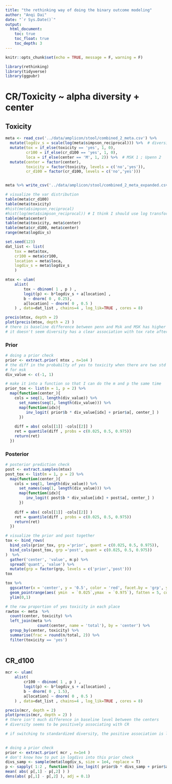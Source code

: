 ```yaml
---
title: "the rethinking way of doing the binary outcome modeling"
author: "Anqi Dai"
date: "`r Sys.Date()`"
output:
  html_document:
    toc: true
    toc_float: true
    toc_depth: 3
---
```


```r
knitr::opts_chunk$set(echo = TRUE, message = F, warning = F)
```

```r
library(rethinking)
library(tidyverse) 
library(ggpubr)
```

# CR/Toxicity ~ alpha diversity + center

## Toxicity 

```r
meta <- read_csv('../data/amplicon/stool/combined_2_meta.csv') %>% 
  mutate(logdiv_s = scale(log(meta$simpson_reciprocal))) %>%  # diversity is scaled 
  mutate(tox = if_else(toxicity == 'yes', 1, 0),
         cr100 = if_else(cr_d100 == 'yes', 1, 0),
         loca = if_else(center == 'M', 1, 2)) %>%  # MSK 1 ; Upenn 2
  mutate(center = factor(center),
         toxicity = factor(toxicity, levels = c('no','yes')),
         cr_d100 = factor(cr_d100, levels = c('no','yes')))


meta %>% write_csv('../data/amplicon/stool/combined_2_meta_expanded.csv')
```

```r
# visualize the var distribution 
table(meta$cr_d100)  
table(meta$toxicity)
#hist(meta$simpson_reciprocal)
#hist(log(meta$simpson_reciprocal)) # I think I should use log transformed
table(meta$center)
table(meta$toxicity, meta$center)
table(meta$cr_d100, meta$center)   
range(meta$logdiv_s)
```

```r
set.seed(123)
dat_list <- list(
    tox = meta$tox,
    cr100 = meta$cr100,
    location = meta$loca,
    logdiv_s = meta$logdiv_s
    )

mtox <- ulam(
    alist(
        tox ~ dbinom( 1 , p ) ,
        logit(p) <- b*logdiv_s + a[location] ,
        b ~ dnorm( 0 , 0.25), 
        a[location] ~ dnorm( 0 , 0.5 )
    ) , data=dat_list , chains=4 , log_lik=TRUE , cores = 8)

precis(mtox, depth = 2)
plot(precis(mtox, depth = 2) ) 
# there is baseline difference between penn and Msk and MSK has higher tox rage in general.
# it doesn't seem diversity has a clear association with tox rate after correcting for center wise difference
```

### Prior

```r
# doing a prior check
prior <- extract.prior( mtox , n=1e4 ) 
# the diff in the probabilty of yes to toxicity when there are two std diff in diversity in each of the centers 
# for msk  
div_value <- c(-1, 1)

# make it into a function so that I can do the m and p the same time
prior_tox <- list(m = 1, p = 2) %>% 
  map(function(center_){
    cols = seq(1, length(div_value)) %>% 
      set_names(seq(1, length(div_value))) %>% 
      map(function(idx){
         inv_logit( prior$b * div_value[idx] + prior$a[, center_] ) 
      })
    
    diff = abs( cols[[1]] -cols[[2]] )
    ret = quantile(diff , probs = c(0.025, 0.5, 0.975))
    return(ret)
  }) 
```

### Posterior

```r
# posterior prediction check
post <- extract.samples(mtox)
post_tox <- list(m = 1, p = 2) %>% 
  map(function(center_){
    cols = seq(1, length(div_value)) %>% 
      set_names(seq(1, length(div_value))) %>% 
      map(function(idx){
         inv_logit( post$b * div_value[idx] + post$a[, center_] ) 
      })
    
    diff = abs( cols[[1]] -cols[[2]] )
    ret = quantile(diff , probs = c(0.025, 0.5, 0.975))
    return(ret)
  }) 
```

```r
# visualize the prior and post together
tox <- bind_rows(
  bind_cols(prior_tox, grp ='prior', quant = c(0.025, 0.5, 0.975)),
  bind_cols(post_tox, grp ='post', quant = c(0.025, 0.5, 0.975))
)  %>% 
  gather('center', 'value', m:p) %>% 
  spread('quant', 'value') %>% 
  mutate(grp = factor(grp, levels = c('prior','post')))
tox
```
```r
tox %>% 
  ggscatter(x = 'center', y = '0.5', color = 'red', facet.by = 'grp', ylab = '', title = 'Difference in probability of responding yes when the diversity is 2 std apart') +
  geom_pointrange(aes( ymin  = `0.025`,ymax  = `0.975`), fatten = 5, col = 'red') +
  ylim(0,1) 
```


```r
# the raw proportion of yes toxicity in each place
rawtox <- meta  %>% 
  count(center, toxicity) %>% 
  left_join(meta %>% 
              count(center, name = 'total'), by = 'center') %>% 
  group_by(center, toxicity) %>% 
  summarise(frac = round(n/total, 2)) %>% 
  filter(toxicity == 'yes')
  

```


## CR_d100      

```r
mcr <- ulam( 
    alist( 
        cr100 ~ dbinom( 1 , p ) ,
        logit(p) <- b*logdiv_s + a[location] ,
        b ~ dnorm( 0 , 1.5), 
        a[location] ~ dnorm( 0 , 0.5 )
    ) , data=dat_list , chains=4 , log_lik=TRUE , cores = 8)

precis(mcr, depth = 2)
plot(precis(mcr, depth = 2) ) 
# there isn't much difference in baseline level between the centers
# diversity seems to be positively associating with CR

# if switching to standardized diversity, the positive association is less sure. 
   
```

```r
# doing a prior check
prior <- extract.prior( mcr , n=1e4 ) 
# don't know how to put in logdivs into this prior check
divs_samp <- sample(meta$logdiv_s, size = 1e4, replace = T)
p <- sapply( 1:2 , function(k) inv_logit( prior$b * divs_samp + prior$a[,k] ) )
mean( abs( p[,1] - p[,2] ) )
dens(abs( p[,1] - p[,2] ), adj = 0.1)
```

